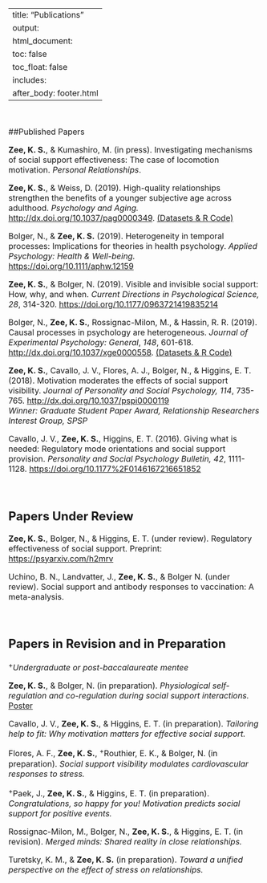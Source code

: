 
---
title: "Publications"
output: 
  html_document:
    toc: false
    toc_float: false
    includes:
      after_body: footer.html
---


<font size="3"> 

<br>

##Published Papers

**Zee, K. S.**, & Kumashiro, M. (in press). Investigating mechanisms of social support effectiveness: The case of locomotion motivation. *Personal Relationships*. 

**Zee, K. S.**, & Weiss, D. (2019). High-quality relationships strengthen the benefits of a younger subjective age across adulthood. *Psychology and Aging.* [http://dx.doi.org/10.1037/pag0000349](http://dx.doi.org/10.1037/pag0000349){target="_blank"}. [(Datasets & R Code)](https://github.com/kzee/zee-weiss-2019){target="_blank"}

Bolger, N., & **Zee, K. S.** (2019). Heterogeneity in temporal processes: Implications for theories in health psychology. *Applied Psychology: Health & Well-being.* [https://doi.org/10.1111/aphw.12159](https://onlinelibrary.wiley.com/doi/full/10.1111/aphw.12159){target="_blank"}

**Zee, K. S.**, & Bolger, N. (2019). Visible and invisible social support: How, why, and when. *Current Directions in Psychological Science, 28*, 314-320. [https://doi.org/10.1177/0963721419835214](https://doi.org/10.1177/0963721419835214){target="_blank"}

Bolger, N., **Zee, K. S.**, Rossignac-Milon, M., & Hassin, R. R. (2019). Causal processes in psychology are heterogeneous. *Journal of Experimental Psychology: General*, *148*, 601-618. [http://dx.doi.org/10.1037/xge0000558](http://dx.doi.org/10.1037/xge0000558){target="_blank"}. [(Datasets & R Code)](https://github.com/kzee/heterogeneityproject){target="_blank"}

**Zee, K. S.**, Cavallo, J. V., Flores, A. J., Bolger, N., & Higgins, E. T. (2018). Motivation moderates the effects of social support visibility. *Journal of Personality and Social Psychology, 114*, 735-765. [http://dx.doi.org/10.1037/pspi0000119](http://dx.doi.org/10.1037/pspi0000119){target="_blank"} \
*Winner: Graduate Student Paper Award, Relationship Researchers Interest Group, SPSP*

Cavallo, J. V., **Zee, K. S.**, Higgins, E. T. (2016). Giving what is needed: Regulatory mode orientations and social support provision. *Personality and Social Psychology Bulletin, 42*, 1111-1128. [https://doi.org/10.1177%2F0146167216651852](https://doi.org/10.1177%2F0146167216651852){target="_blank"}

<br>



## Papers Under Review

**Zee, K. S.**, Bolger, N., & Higgins, E. T. (under review). Regulatory effectiveness of social support. Preprint: [https://psyarxiv.com/h2mrv](https://psyarxiv.com/h2mrv){target="_blank"}

Uchino, B. N., Landvatter, J., **Zee, K. S.**, & Bolger N. (under review). Social support and antibody responses to vaccination: A meta-analysis. 


<br>

## Papers in Revision and in Preparation

^+^*Undergraduate or post-baccalaureate mentee*

**Zee, K. S.**, & Bolger, N. (in preparation). *Physiological self-regulation and co-regulation during social support interactions.* [Poster](files/Zee_SMEP_Poster_191007.pdf){target="_blank"}

Cavallo, J. V., **Zee, K. S.**,  & Higgins, E. T. (in preparation). *Tailoring help to fit: Why motivation matters for effective social support.*

Flores, A. F., **Zee, K. S.**, ^+^Routhier, E. K., & Bolger, N. (in preparation). *Social support visibility modulates cardiovascular responses to stress.* 

^+^Paek, J., **Zee, K. S.**, & Higgins, E. T. (in preparation). *Congratulations, so happy for you! Motivation predicts social support for positive events.*

Rossignac-Milon, M., Bolger, N., **Zee, K. S.**, & Higgins, E. T. (in revision). *Merged minds: Shared reality in close relationships.*

Turetsky, K. M., & **Zee, K. S.** (in preparation). *Toward a unified perspective on the effect of stress on relationships.*

</font> 